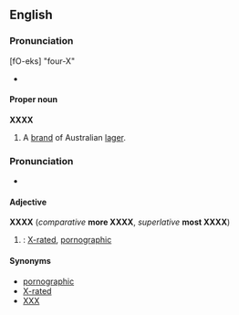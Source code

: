 ==English==

===Pronunciation===
[fO-eks] "four-X"
* {{IPA|/ˈfɔːreks/}}

====Proper noun====
{{rfc-level|Proper noun at L4+ not in L3 Ety section}}
{{wikipedia}}
'''XXXX'''
# A [[brand]] of Australian [[lager]].

===Pronunciation===
* {{IPA|/ˌeksekseksˈeks/}}

====Adjective====
'''XXXX''' (''comparative'' '''more XXXX''', ''superlative'' '''most XXXX''')

# {{initialism}}: [[X-rated]], [[pornographic]]

====Synonyms====
* [[pornographic]]
* [[X-rated]]
* [[XXX]]